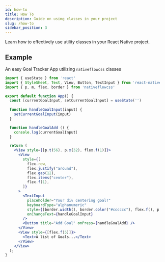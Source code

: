 ```yaml
---
id: how-to
title: How To
description: Guide on using classes in your project
slug: /how-to
sidebar_position: 3
---
```


Learn how to effectively use utility classes in your React Native project.

## Example

An easy Goal Tracker App utilizing `nativeflowcss` classes

```jsx title="App.jsx"
import { useState } from 'react'
import { StyleSheet, Text, View, Button, TextInput } from 'react-native';
import { p, m, flex, border } from 'nativeflowcss'

export default function App() {
  const [currentGoalInput, setCurrentGoalInput] = useState('')
  
  function handleGoalInput(input) {
    setCurrentGoalInput(input)
  }

  function handleGoalAdd () {
    console.log(currentGoalInput)
  }

  return (
    <View style={[p.t(56), p.x(32), flex.f(1)]}>
      <View
        style={[
          flex.row,
          flex.justify("around"),
          flex.gap(12),
          flex.items("center"),
          flex.f(1),
        ]}
      >
        <TextInput
          placeholder="Your div centering goal!"
          keyboardType="alphanumeric"
          style={[border.width(), border.color("#cccccc"), flex.f(), p.p(6)]}
          onChangeText={handleGoalInput}
        />
        <Button title="Add Goal" onPress={handleGoalAdd} />
      </View>
      <View style={[flex.f(5)]}>
        <Text>A list of Goals...</Text>
      </View>
    </View>
  );
}

```